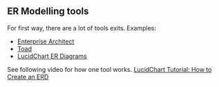 ## ER Modelling tools

For first way, there are a lot of tools exits.
Examples:

- [Enterprise Architect](https://sparxsystems.com/products/ea/)
- [Toad](https://blog.toadworld.com/what-an-er-diagram-is-and-tools-that-help-build-and-alter-them)
- [LucidChart ER Diagrams](https://www.lucidchart.com/pages/er-diagrams)

See following video for how one tool works. [LucidChart Tutorial: How to Create an ERD ](https://www.youtube.com/watch?v=RBZtPhZkUZM)

